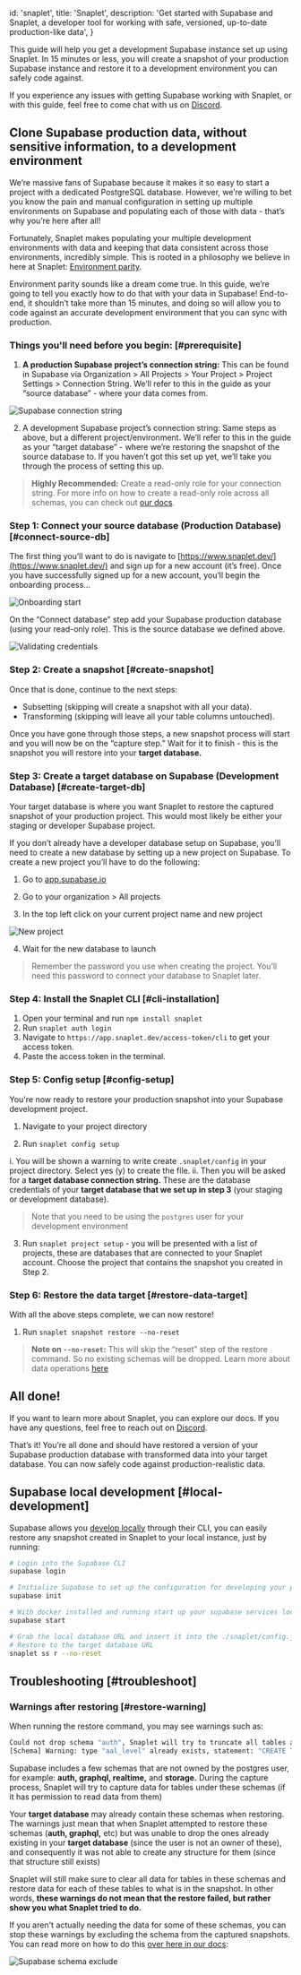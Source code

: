 
  id: 'snaplet',
  title: 'Snaplet',
  description:
    'Get started with Supabase and Snaplet, a developer tool for working with safe, versioned, up-to-date production-like data',
}

This guide will help you get a development Supabase instance set up using Snaplet. In 15 minutes or less, you will create a snapshot of your production Supabase instance and restore it to a development environment you can safely code against.

<Admonition type="note">

If you experience any issues with getting Supabase working with Snaplet, or with this guide, feel free to come chat with us on [Discord](https://app.snaplet.dev/chat).

</Admonition>

## Clone Supabase production data, without sensitive information, to a development environment

We’re massive fans of Supabase because it makes it so easy to start a project with a dedicated PostgreSQL database. However, we’re willing to bet you know the pain and manual configuration in setting up multiple environments on Supabase and populating each of those with data - that’s why you’re here after all!

Fortunately, Snaplet makes populating your multiple development environments with data and keeping that data consistent across those environments, incredibly simple. This is rooted in a philosophy we believe in here at Snaplet: [Environment parity](https://www.oreilly.com/content/environment-parity-for-rapidly-deployed-cloud-native-apps/).

Environment parity sounds like a dream come true. In this guide, we’re going to tell you exactly how to do that with your data in Supabase! End-to-end, it shouldn’t take more than 15 minutes, and doing so will allow you to code against an accurate development environment that you can sync with production.

### Things you'll need before you begin: [#prerequisite]

1. **A production Supabase project’s connection string:** This can be found in Supabase via Organization > All Projects > Your Project > Project Settings > Connection String. We’ll refer to this in the guide as your “source database” - where your data comes from.

![Supabase connection string](https://docs.snaplet.dev/screenshots/supabase_connection_string.webp)

2. A development Supabase project’s connection string: Same steps as above, but a different project/environment. We’ll refer to this in the guide as your “target database” - where we’re restoring the snapshot of the source database to. If you haven’t got this set up yet, we’ll take you through the process of setting this up.

> **Highly Recommended:** Create a read-only role for your connection string. For more info on how to create a read-only role across all schemas, you can check out [our docs](https://docs.snaplet.dev/guides/postgresql#create-a-read-only-role).

### Step 1: Connect your source database (Production Database) [#connect-source-db]

The first thing you’ll want to do is navigate to [https://www.snaplet.dev/](https://www.snaplet.dev/) and sign up for a new account (it’s free). Once you have successfully signed up for a new account, you’ll begin the onboarding process...

![Onboarding start](https://docs.snaplet.dev/screenshots/onboarding_start.webp)

On the “Connect database” step add your Supabase production database (using your read-only role). This is the source database we defined above.

![Validating credentials](https://docs.snaplet.dev/screenshots/checking_creds.png)

### Step 2: Create a snapshot [#create-snapshot]

Once that is done, continue to the next steps:

- Subsetting (skipping will create a snapshot with all your data).
- Transforming (skipping will leave all your table columns untouched).

Once you have gone through those steps, a new snapshot process will start and you will now be on the “capture step.” Wait for it to finish - this is the snapshot you will restore into your **target database.**

### Step 3: Create a target database on Supabase (Development Database) [#create-target-db]

Your target database is where you want Snaplet to restore the captured snapshot of your production project. This would most likely be either your staging or developer Supabase project.

If you don’t already have a developer database setup on Supabase, you’ll need to create a new database by setting up a new project on Supabase. To create a new project you’ll have to do the following:

1. Go to [app.supabase.io](https://app.supabase.io/)

2. Go to your organization > All projects

3. In the top left click on your current project name and new project

![New project](https://docs.snaplet.dev/assets/images/new_project-74c5ef5f64da9f0bad9c50c23bc04acb.png)

4. Wait for the new database to launch

> Remember the password you use when creating the project. You’ll need this password to connect your database to Snaplet later.

### Step 4: Install the Snaplet CLI [#cli-installation]

1. Open your terminal and run `npm install snaplet`
2. Run `snaplet auth login`
3. Navigate to `https://app.snaplet.dev/access-token/cli` to get your access token.
4. Paste the access token in the terminal.

### Step 5: Config setup [#config-setup]

You're now ready to restore your production snapshot into your Supabase development project.

1. Navigate to your project directory

2. Run `snaplet config setup`

i. You will be shown a warning to write create `.snaplet/config` in your project directory. Select yes (y) to create the file.
ii. Then you will be asked for a **target database connection string.** These are the database credentials of your **target database that we set up in step 3** (your staging or development database).

> Note that you need to be using the `postgres` user for your development environment

3. Run `snaplet project setup` - you will be presented with a list of projects, these are databases that are connected to your Snaplet account. Choose the project that contains the snapshot you created in Step 2.

### Step 6: Restore the data target [#restore-data-target]

With all the above steps complete, we can now restore!

1. Run `snaplet snapshot restore --no-reset`

> **Note on `--no-reset`:** This will skip the “reset” step of the restore command. So no existing schemas will be dropped. Learn more about data operations [here](https://docs.snaplet.dev/getting-started/restoring#opting-out)

## All done!

If you want to learn more about Snaplet, you can explore our docs. If you have any questions, feel free to reach out on [Discord](https://app.snaplet.dev/chat).

That’s it! You’re all done and should have restored a version of your Supabase production database with transformed data into your target database. You can now safely code against production-realistic data.

## Supabase local development [#local-development]

Supabase allows you [develop locally](https://supabase.com/docs/guides/cli/local-development) through their CLI, you can easily restore any snapshot created in Snaplet to your local instance, just by running:

```bash
# Login into the Supabase CLI
supabase login

# Initialize Supabase to set up the configuration for developing your project locally:
supabase init

# With docker installed and running start up your supabase services locally
supabase start

# Grab the local database URL and insert it into the ./snaplet/config.json file
# Restore to the target database URL
snaplet ss r --no-reset
```

## Troubleshooting [#troubleshoot]

### Warnings after restoring [#restore-warning]

When running the restore command, you may see warnings such as:

```bash
Could not drop schema "auth", Snaplet will try to truncate all tables and related objects as a fallback: error: must be owner of schema auth
[Schema] Warning: type "aal_level" already exists, statement: "CREATE TYPE auth.aal_level AS ENUM (...
```

Supabase includes a few schemas that are not owned by the postgres user, for example: **auth, graphql, realtime,** and **storage.** During the capture process, Snaplet will try to capture data for tables under these schemas (if it has permission to read data from them)

Your **target database** may already contain these schemas when restoring. The warnings just mean that when Snaplet attempted to restore these schemas (**auth, graphql,** etc) but was unable to drop the ones already existing in your **target database** (since the user is not an owner of these), and consequently it was not able to create any structure for them (since that structure still exists)

Snaplet will still make sure to clear all data for tables in these schemas and restore data for each of these tables to what is in the snapshot. In other words, **these warnings do not mean that the restore failed, but rather show you what Snaplet tried to do.**

If you aren't actually needing the data for some of these schemas, you can stop these warnings by excluding the schema from the captured snapshots. You can read more on how to do this [over here in our docs](https://docs.snaplet.dev/references/data-operations/exclude):

![Supabase schema exclude](https://docs.snaplet.dev/assets/images/snaplet-supabase-schema-exclude-5f123e687bfd94895b5c136a2a5beb87.png)


